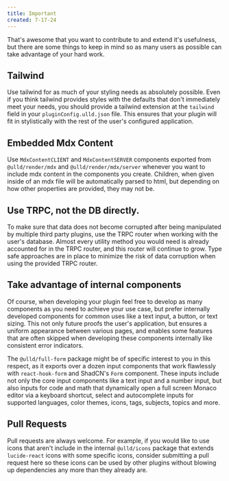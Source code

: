 ```yaml
---
title: Important
created: 7-17-24
---
```


That's awesome that you want to contribute to <LogoAsText /> and extend it's usefulness, but there are some things to keep in mind so as many users as possible can take advantage of your hard work.


## Tailwind

Use tailwind for as much of your styling needs as absolutely possible. Even if you think tailwind provides styles with the <LogoAsText /> defaults that don't immediately meet your needs, you should provide a tailwind extension at the `tailwind` field in your `pluginConfig.ulld.json` file. This ensures that your plugin will fit in stylistically with the rest of the user's configured application.

## Embedded Mdx Content

Use `MdxContentCLIENT` and `MdxContentSERVER` components exported from `@ulld/render/mdx` and `@ulld/render/mdx/server` whenever you want to include mdx content in the components you create. Children, when given inside of an mdx file will be automatically parsed to html, but depending on how other properties are provided, they may not be. 

## Use TRPC, not the DB directly.

To make sure that data does not become corrupted after being manipulated by multiple third party plugins, use the TRPC router when working with the user's database. Almost every utility method you would need is already accounted for in the <LogoAsText /> TRPC router, and this router will continue to grow. Type safe approaches are in place to minimize the risk of data corruption when using the provided TRPC router.

## Take advantage of internal components

Of course, when developing your plugin feel free to develop as many components as you need to achieve your use case, but prefer internally developed components for common uses like a text input, a button, or text sizing. This not only future proofs the user's application, but ensures a uniform appearance between various pages, and enables some features that are often skipped when developing these components internally like consistent error indicators.

The `@ulld/full-form` package might be of specific interest to you in this respect, as it exports over a dozen input components that work flawlessly with `react-hook-form` and ShadCN's `Form` component. These inputs include not only the core input components like a text input and a number input, but also inputs for code and math that dynamically open a full screen Monaco editor via a keyboard shortcut, select and autocomplete inputs for <LogoAsText /> supported languages, color themes, icons, tags, subjects, topics and more.

## Pull Requests

Pull requests are always welcome. For example, if you would like to use icons that aren't include in the internal `@ulld/icons` package that extends `lucide-react` icons with some <LogoAsText /> specific icons, consider submitting a pull request <StaticLink link="links.repo.home">here</StaticLink> so these icons can be used by other plugins without blowing up dependencies any more than they already are.
